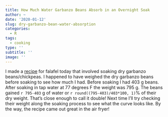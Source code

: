 ```yaml
---
title: How Much Water Garbanzo Beans Absorb in an Overnight Soak
author: ~
date: '2020-01-12'
slug: dry-garbanzo-bean-water-absorption
categories: 
  - R
tags: 
  - cooking
type: ''
subtitle: ''
image: ''
---
```


I made a [recipe](https://www.seriouseats.com/2016/03/the-food-lab-vegan-experience-best-homemade-falafel.html) for falafel today that involved soaking dry garbanzo beans/chickpeas. I happened to have weighed the dry garbanzo beans before soaking to see how much I had. Before soaking I had 403 g beans. After soaking in tap water at 77 degrees F the weight was 795 g. The beans gained `r 795-403` g of water or `r round((795-403)/403*100, 1)`% of their dry weight. That's close enough to call it double! Next time I'll try checking their weight along the soaking process to see what the curve looks like. By the way, the recipe came out great in the air fryer!
